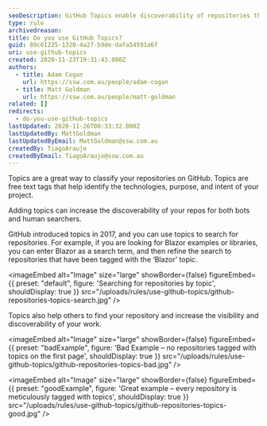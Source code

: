 ```yaml
---
seoDescription: GitHub Topics enable discoverability of repositories through free text tags, increasing visibility and searchability for both bots and humans.
type: rule
archivedreason:
title: Do you use GitHub Topics?
guid: 89c61225-1320-4a27-b9de-dafa54591a6f
uri: use-github-topics
created: 2020-11-23T19:31:43.000Z
authors:
  - title: Adam Cogan
    url: https://ssw.com.au/people/adam-cogan
  - title: Matt Goldman
    url: https://ssw.com.au/people/matt-goldman
related: []
redirects:
  - do-you-use-github-topics
lastUpdated: 2020-11-26T00:33:32.000Z
lastUpdatedBy: MattGoldman
lastUpdatedByEmail: MattGoldman@ssw.com.au
createdBy: TiagoAraujo
createdByEmail: TiagoAraujo@ssw.com.au
---
```


Topics are a great way to classify your repositories on GitHub.
Topics are free text tags that help identify the technologies, purpose, and intent of your project.

Adding topics can increase the discoverability of your repos for both bots and human searchers.

GitHub introduced topics in 2017, and you can use topics to search for repositories. For example, if you are looking for Blazor examples or libraries, you can enter Blazor as a search term, and then refine the search to repositories that have been tagged with the ‘Blazor’ topic.


<imageEmbed
  alt="Image"
  size="large"
  showBorder={false}
  figureEmbed={{
    preset: "default",
    figure: 'Searching for repositories by topic',
    shouldDisplay: true
  }}
  src="/uploads/rules/use-github-topics/github-repositories-topics-search.jpg"
/>

Topics also help others to find your repository and increase the visibility and discoverability of your work.

<imageEmbed
  alt="Image"
  size="large"
  showBorder={false}
  figureEmbed={{
    preset: "badExample",
    figure: 'Bad Example – no repositories tagged with topics on the first page',
    shouldDisplay: true
  }}
  src="/uploads/rules/use-github-topics/github-repositories-topics-bad.jpg"
/>

<imageEmbed
  alt="Image"
  size="large"
  showBorder={false}
  figureEmbed={{
    preset: "goodExample",
    figure: 'Great example – every repository is meticulously tagged with topics',
    shouldDisplay: true
  }}
  src="/uploads/rules/use-github-topics/github-repositories-topics-good.jpg"
/>
